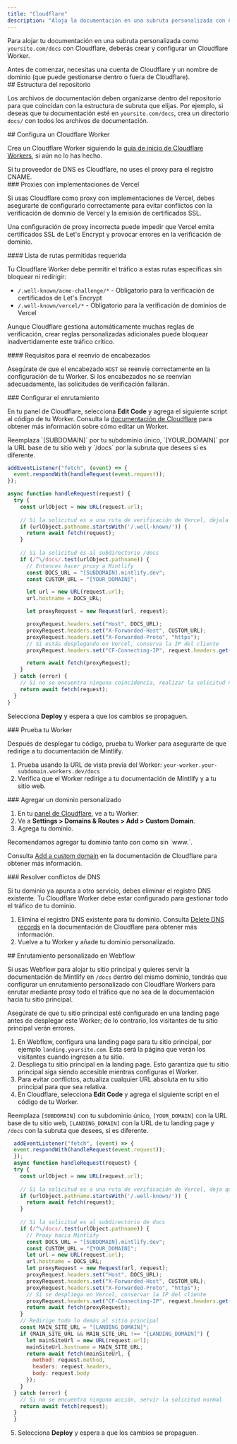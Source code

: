 ```yaml
---
title: "Cloudflare"
description: "Aloja la documentación en una subruta personalizada con Cloudflare Workers"
---
```



Para alojar tu documentación en una subruta personalizada como `yoursite.com/docs` con Cloudflare, deberás crear y configurar un Cloudflare Worker.

<Info>
  Antes de comenzar, necesitas una cuenta de Cloudflare y un nombre de dominio (que puede gestionarse dentro o fuera de Cloudflare).
</Info>


<div id="repository-structure">
  ## Estructura del repositorio
</div>

Los archivos de documentación deben organizarse dentro del repositorio para que coincidan con la estructura de subruta que elijas. Por ejemplo, si deseas que tu documentación esté en `yoursite.com/docs`, crea un directorio `docs/` con todos los archivos de documentación.

<div id="set-up-a-cloudflare-worker">
  ## Configura un Cloudflare Worker
</div>

Crea un Cloudflare Worker siguiendo la [guía de inicio de Cloudflare Workers](https://developers.cloudflare.com/workers/get-started/dashboard/), si aún no lo has hecho.

<Warning>
  Si tu proveedor de DNS es Cloudflare, no uses el proxy para el registro CNAME.
</Warning>

<div id="proxies-with-vercel-deployments">
  ### Proxies con implementaciones de Vercel
</div>

Si usas Cloudflare como proxy con implementaciones de Vercel, debes asegurarte de configurarlo correctamente para evitar conflictos con la verificación de dominio de Vercel y la emisión de certificados SSL.

Una configuración de proxy incorrecta puede impedir que Vercel emita certificados SSL de Let's Encrypt y provocar errores en la verificación de dominio.

<div id="required-path-allowlist">
  #### Lista de rutas permitidas requerida
</div>

Tu Cloudflare Worker debe permitir el tráfico a estas rutas específicas sin bloquear ni redirigir:

- `/.well-known/acme-challenge/*` - Obligatorio para la verificación de certificados de Let's Encrypt
- `/.well-known/vercel/*` - Obligatorio para la verificación de dominios de Vercel

Aunque Cloudflare gestiona automáticamente muchas reglas de verificación, crear reglas personalizadas adicionales puede bloquear inadvertidamente este tráfico crítico.

<div id="header-forwarding-requirements">
  #### Requisitos para el reenvío de encabezados
</div>

Asegúrate de que el encabezado `HOST` se reenvíe correctamente en la configuración de tu Worker. Si los encabezados no se reenvían adecuadamente, las solicitudes de verificación fallarán.

<div id="configure-routing">
  ### Configurar el enrutamiento
</div>

En tu panel de Cloudflare, selecciona **Edit Code** y agrega el siguiente script al código de tu Worker. Consulta la [documentación de Cloudflare](https://developers.cloudflare.com/workers-ai/get-started/dashboard/#development) para obtener más información sobre cómo editar un Worker.

<Tip>
  Reemplaza `[SUBDOMAIN]` por tu subdominio único, `[YOUR_DOMAIN]` por la URL base de tu sitio web y `/docs` por la subruta que desees si es diferente.
</Tip>

```javascript
addEventListener("fetch", (event) => {
  event.respondWith(handleRequest(event.request));
});

async function handleRequest(request) {
  try {
    const urlObject = new URL(request.url);
    
    // Si la solicitud es a una ruta de verificación de Vercel, déjala pasar
    if (urlObject.pathname.startsWith('/.well-known/')) {
      return await fetch(request);
    }
    
    // Si la solicitud es al subdirectorio /docs
    if (/^\/docs/.test(urlObject.pathname)) {
      // Entonces hacer proxy a Mintlify
      const DOCS_URL = "[SUBDOMAIN].mintlify.dev";
      const CUSTOM_URL = "[YOUR_DOMAIN]";

      let url = new URL(request.url);
      url.hostname = DOCS_URL;

      let proxyRequest = new Request(url, request);

      proxyRequest.headers.set("Host", DOCS_URL);
      proxyRequest.headers.set("X-Forwarded-Host", CUSTOM_URL);
      proxyRequest.headers.set("X-Forwarded-Proto", "https");
      // Si estás desplegando en Vercel, conserva la IP del cliente
      proxyRequest.headers.set("CF-Connecting-IP", request.headers.get("CF-Connecting-IP"));

      return await fetch(proxyRequest);
    }
  } catch (error) {
    // Si no se encuentra ninguna coincidencia, realizar la solicitud normal
    return await fetch(request);
  }
}
```

Selecciona **Deploy** y espera a que los cambios se propaguen.

<Propagating />


<div id="test-your-worker">
  ### Prueba tu Worker
</div>

Después de desplegar tu código, prueba tu Worker para asegurarte de que redirige a tu documentación de Mintlify.

1. Prueba usando la URL de vista previa del Worker: `your-worker.your-subdomain.workers.dev/docs`
2. Verifica que el Worker redirige a tu documentación de Mintlify y a tu sitio web.

<div id="add-custom-domain">
  ### Agregar un dominio personalizado
</div>

1. En tu [panel de Cloudflare](https://dash.cloudflare.com/), ve a tu Worker.
2. Ve a **Settings > Domains & Routes > Add > Custom Domain**.
3. Agrega tu dominio. 

<Tip>
  Recomendamos agregar tu dominio tanto con como sin `www.`.
</Tip>

Consulta [Add a custom domain](https://developers.cloudflare.com/workers/configuration/routing/custom-domains/#add-a-custom-domain) en la documentación de Cloudflare para obtener más información. 

<div id="resolve-dns-conflicts">
  ### Resolver conflictos de DNS
</div>

Si tu dominio ya apunta a otro servicio, debes eliminar el registro DNS existente. Tu Cloudflare Worker debe estar configurado para gestionar todo el tráfico de tu dominio.

1. Elimina el registro DNS existente para tu dominio. Consulta [Delete DNS records](https://developers.cloudflare.com/dns/manage-dns-records/how-to/create-dns-records/#delete-dns-records) en la documentación de Cloudflare para obtener más información.
2. Vuelve a tu Worker y añade tu dominio personalizado.

<div id="webflow-custom-routing">
  ## Enrutamiento personalizado en Webflow
</div>

Si usas Webflow para alojar tu sitio principal y quieres servir la documentación de Mintlify en `/docs` dentro del mismo dominio, tendrás que configurar un enrutamiento personalizado con Cloudflare Workers para enrutar mediante proxy todo el tráfico que no sea de la documentación hacia tu sitio principal.

<Warning>
  Asegúrate de que tu sitio principal esté configurado en una landing page antes de desplegar este Worker; de lo contrario, los visitantes de tu sitio principal verán errores.
</Warning>

1. En Webflow, configura una landing page para tu sitio principal, por ejemplo `landing.yoursite.com`. Esta será la página que verán los visitantes cuando ingresen a tu sitio.
2. Despliega tu sitio principal en la landing page. Esto garantiza que tu sitio principal siga siendo accesible mientras configuras el Worker.
3. Para evitar conflictos, actualiza cualquier URL absoluta en tu sitio principal para que sea relativa.
4. En Cloudflare, selecciona **Edit Code** y agrega el siguiente script en el código de tu Worker.

<Tip> Reemplaza `[SUBDOMAIN]` con tu subdominio único, `[YOUR_DOMAIN]` con la URL base de tu sitio web, `[LANDING_DOMAIN]` con la URL de tu landing page y `/docs` con la subruta que desees, si es diferente. </Tip>

```javascript
  addEventListener("fetch", (event) => {
  event.respondWith(handleRequest(event.request));
  });
  async function handleRequest(request) {
  try {
    const urlObject = new URL(request.url);
    
    // Si la solicitud es a una ruta de verificación de Vercel, deja que pase
    if (urlObject.pathname.startsWith('/.well-known/')) {
      return await fetch(request);
    }
    
    // Si la solicitud es al subdirectorio de docs
    if (/^\/docs/.test(urlObject.pathname)) {
      // Proxy hacia Mintlify
      const DOCS_URL = "[SUBDOMAIN].mintlify.dev";
      const CUSTOM_URL = "[YOUR_DOMAIN]";
      let url = new URL(request.url);
      url.hostname = DOCS_URL;
      let proxyRequest = new Request(url, request);
      proxyRequest.headers.set("Host", DOCS_URL);
      proxyRequest.headers.set("X-Forwarded-Host", CUSTOM_URL);
      proxyRequest.headers.set("X-Forwarded-Proto", "https");
      // Si se despliega en Vercel, conservar la IP del cliente
      proxyRequest.headers.set("CF-Connecting-IP", request.headers.get("CF-Connecting-IP"));
      return await fetch(proxyRequest);
    }
    // Redirige todo lo demás al sitio principal
    const MAIN_SITE_URL = "[LANDING_DOMAIN]";
    if (MAIN_SITE_URL && MAIN_SITE_URL !== "[LANDING_DOMAIN]") {
      let mainSiteUrl = new URL(request.url);
      mainSiteUrl.hostname = MAIN_SITE_URL;
      return await fetch(mainSiteUrl, {
        method: request.method,
        headers: request.headers,
        body: request.body
      });
    }
  } catch (error) {
    // Si no se encuentra ninguna acción, servir la solicitud normal
    return await fetch(request);
  }
  }
```

5. Selecciona **Deploy** y espera a que los cambios se propaguen.

<Propagating />

